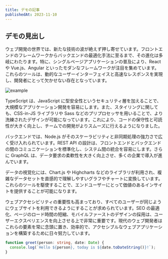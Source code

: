 ```yaml
---
title: デモの記事
publishedAt: 2023-11-10
---
```


## デモの見出し

ウェブ開発の世界では、新たな技術の波が絶えず押し寄せています。フロントエンドのフレームワークからバックエンドの最適化手法に至るまで、その進化は多岐にわたります。特に、シングルページアプリケーションの普及により、React や Vue.js、Angular といったモダンなフレームワークが注目を集めています。これらのツールは、動的なユーザーインターフェイスと高速なレスポンスを実現し、開発者にとって欠かせない存在となっています。

![example](./example.jpg)

TypeScript は、JavaScript に型安全性というセキュリティ層を加えることで、大規模なアプリケーション開発を容易にします。また、スタイリングに関しても、CSS-in-JS ライブラリや Sass などのプリプロセッサを用いることで、より洗練されたデザインが可能になっています。これにより、コードの保守性と可読性が大きく向上し、チームでの開発がよりスムーズに行えるようになりました。

バックエンドでは、Node.js がそのスケーラビリティと非同期処理の強力さで広く受け入れられています。REST API の設計は、フロントエンドとバックエンドの間のコミュニケーションを標準化し、システム間の統合を容易にします。さらに GraphQL は、データ要求の柔軟性を大きく向上させ、多くの企業で導入が進んでいます。

データの視覚化には、Chart.js や Highcharts などのライブラリが利用され、複雑なデータセットを直感的で理解しやすいグラフやチャートに変換しています。これらのツールを駆使することで、エンドユーザーにとって価値のあるインサイトを提供することが可能になります。

ウェブアクセシビリティの重要性も高まっており、すべてのユーザーが同じようにウェブサイトを利用できるようにすることが求められています。SEO の最適化、ページのロード時間の短縮、モバイルファーストのデザインの採用は、ユーザーエクスペリエンスを向上させる上で非常に重要です。現代のウェブ開発者はこれらの要素を常に念頭に置き、効率的で、アクセシブルなウェブアプリケーションを構築するために日々努力しています。

```typescript:greet.ts
function greet(person: string, date: Date) {
  console.log(`Hello ${person}, today is ${date.toDateString()}!`);
}
```

